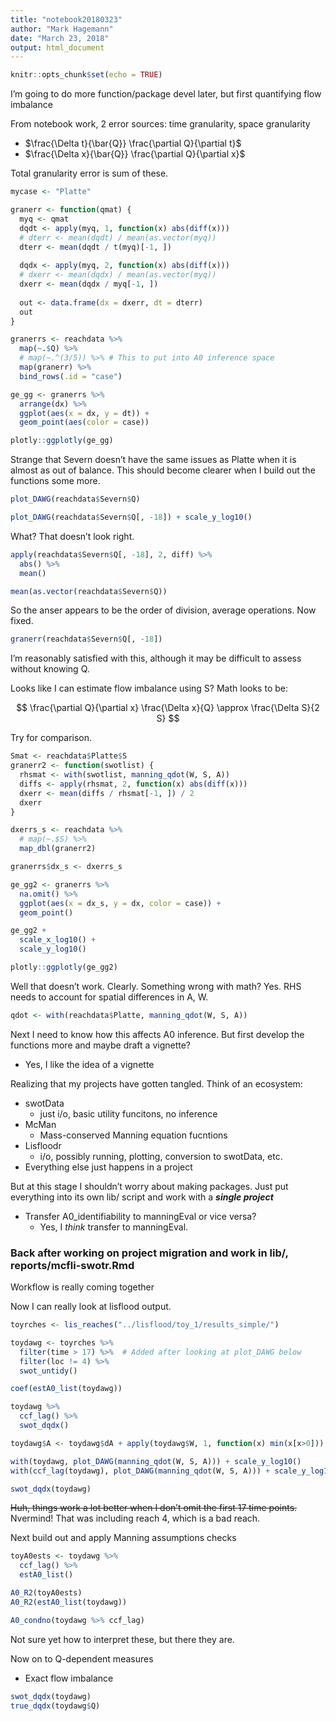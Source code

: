 ```yaml
---
title: "notebook20180323"
author: "Mark Hagemann"
date: "March 23, 2018"
output: html_document
---
```


```r
knitr::opts_chunk$set(echo = TRUE)
```

I'm going to do more function/package devel later, but first quantifying flow imbalance

From notebook work, 2 error sources: time granularity, space granularity

- $\frac{\Delta t}{\bar{Q}} \frac{\partial Q}{\partial t}$
- $\frac{\Delta x}{\bar{Q}} \frac{\partial Q}{\partial x}$

Total granularity error is sum of these.


```r

mycase <- "Platte"

granerr <- function(qmat) {
  myq <- qmat
  dqdt <- apply(myq, 1, function(x) abs(diff(x)))
  # dterr <- mean(dqdt) / mean(as.vector(myq))
  dterr <- mean(dqdt / t(myq)[-1, ])
  
  dqdx <- apply(myq, 2, function(x) abs(diff(x)))
  # dxerr <- mean(dqdx) / mean(as.vector(myq))
  dxerr <- mean(dqdx / myq[-1, ])
  
  out <- data.frame(dx = dxerr, dt = dterr)
  out
}

granerrs <- reachdata %>% 
  map(~.$Q) %>% 
  # map(~.^(3/5)) %>% # This to put into A0 inference space
  map(granerr) %>% 
  bind_rows(.id = "case")

ge_gg <- granerrs %>% 
  arrange(dx) %>% 
  ggplot(aes(x = dx, y = dt)) +
  geom_point(aes(color = case))

plotly::ggplotly(ge_gg)
```

Strange that Severn doesn't have the same issues as Platte when it is almost as out of balance. This should become clearer when I build out the functions some more. 

```r
plot_DAWG(reachdata$Severn$Q)

plot_DAWG(reachdata$Severn$Q[, -18]) + scale_y_log10()
```

What? That doesn't look right. 

```r
apply(reachdata$Severn$Q[, -18], 2, diff) %>% 
  abs() %>% 
  mean()

mean(as.vector(reachdata$Severn$Q))
```

So the anser appears to be the order of division, average operations. Now fixed. 

```r
granerr(reachdata$Severn$Q[, -18])
```

I'm reasonably satisfied with this, although it may be difficult to assess without knowing Q. 

Looks like I can estimate flow imbalance using S? Math looks to be:

$$
\frac{\partial Q}{\partial x} \frac{\Delta x}{Q} \approx \frac{\Delta S}{2 S}
$$

Try for comparison. 

```r
Smat <- reachdata$Platte$S
granerr2 <- function(swotlist) {
  rhsmat <- with(swotlist, manning_qdot(W, S, A))
  diffs <- apply(rhsmat, 2, function(x) abs(diff(x)))
  dxerr <- mean(diffs / rhsmat[-1, ]) / 2
  dxerr
}

dxerrs_s <- reachdata %>% 
  # map(~.$S) %>% 
  map_dbl(granerr2)

granerrs$dx_s <- dxerrs_s

ge_gg2 <- granerrs %>% 
  na.omit() %>% 
  ggplot(aes(x = dx_s, y = dx, color = case)) +
  geom_point()

ge_gg2 +
  scale_x_log10() +
  scale_y_log10()

plotly::ggplotly(ge_gg2)
```

Well that doesn't work. Clearly. Something wrong with math? Yes. RHS needs to account for spatial differences in A, W. 


```r
qdot <- with(reachdata$Platte, manning_qdot(W, S, A))
```

Next I need to know how this affects A0 inference. But first develop the functions more and maybe draft a vignette?

- Yes, I like the idea of a vignette

Realizing that my projects have gotten tangled. Think of an ecosystem:

- swotData
    - just i/o, basic utility funcitons, no inference
- McMan
    - Mass-conserved Manning equation fucntions
- Lisfloodr
    - i/o, possibly running, plotting, conversion to swotData, etc. 
- Everything else just happens in a project

But at this stage I shouldn't worry about making packages. Just put everything into its own lib/ script and work with a ***single project***

- Transfer A0_identifiability to manningEval or vice versa?
    - Yes, I *think* transfer to manningEval. 
    
### Back after working on project migration and work in lib/, reports/mcfli-swotr.Rmd

Workflow is really coming together

Now I can really look at lisflood output. 

```r
toyrches <- lis_reaches("../lisflood/toy_1/results_simple/")

toydawg <- toyrches %>% 
  filter(time > 17) %>%  # Added after looking at plot_DAWG below
  filter(loc != 4) %>% 
  swot_untidy()

coef(estA0_list(toydawg))

toydawg %>% 
  ccf_lag() %>% 
  swot_dqdx()

toydawg$A <- toydawg$dA + apply(toydawg$W, 1, function(x) min(x[x>0]))

with(toydawg, plot_DAWG(manning_qdot(W, S, A))) + scale_y_log10()
with(ccf_lag(toydawg), plot_DAWG(manning_qdot(W, S, A))) + scale_y_log10()

swot_dqdx(toydawg)
```

~~Huh, things work a lot better when I don't omit the first 17 time points.~~ Nvermind! That was including reach 4, which is a bad reach. 


Next build out and apply Manning assumptions checks

```r
toyA0ests <- toydawg %>% 
  ccf_lag() %>% 
  estA0_list() 

A0_R2(toyA0ests)
A0_R2(estA0_list(toydawg))
```

```r
A0_condno(toydawg %>% ccf_lag)
```

Not sure yet how to interpret these, but there they are. 

Now on to Q-dependent measures

- Exact flow imbalance

```r
swot_dqdx(toydawg)
true_dqdx(toydawg$Q)
```

